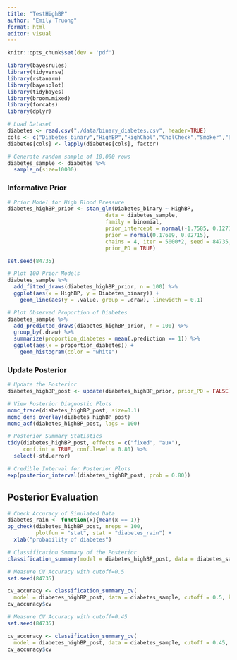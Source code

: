 ```yaml
---
title: "TestHighBP"
author: "Emily Truong"
format: html
editor: visual
---
```


```r
knitr::opts_chunk$set(dev = 'pdf')
```

```r
library(bayesrules)
library(tidyverse)
library(rstanarm)
library(bayesplot)
library(tidybayes)
library(broom.mixed)
library(forcats)
library(dplyr)
```

```r
# Load Dataset
diabetes <- read.csv("./data/binary_diabetes.csv", header=TRUE)
cols <- c("Diabetes_binary","HighBP","HighChol","CholCheck","Smoker","Stroke","HeartDiseaseorAttack","PhysActivity","Fruits","Veggies","HvyAlcoholConsump","AnyHealthcare","NoDocbcCost","DiffWalk","Sex")
diabetes[cols] <- lapply(diabetes[cols], factor)
```

```r
# Generate random sample of 10,000 rows
diabetes_sample <- diabetes %>%
  sample_n(size=10000)
```

### Informative Prior

```r
# Prior Model for High Blood Pressure
diabetes_highBP_prior <- stan_glm(Diabetes_binary ~ HighBP,
                               data = diabetes_sample,
                               family = binomial,
                               prior_intercept = normal(-1.7585, 0.1273),
                               prior = normal(0.17609, 0.02715),
                               chains = 4, iter = 5000*2, seed = 84735,
                               prior_PD = TRUE)
```

```r
set.seed(84735)

# Plot 100 Prior Models
diabetes_sample %>% 
  add_fitted_draws(diabetes_highBP_prior, n = 100) %>%
  ggplot(aes(x = HighBP, y = Diabetes_binary)) +
    geom_line(aes(y = .value, group = .draw), linewidth = 0.1)

# Plot Observed Proportion of Diabetes
diabetes_sample %>% 
  add_predicted_draws(diabetes_highBP_prior, n = 100) %>% 
  group_by(.draw) %>% 
  summarize(proportion_diabetes = mean(.prediction == 1)) %>% 
  ggplot(aes(x = proportion_diabetes)) +
    geom_histogram(color = "white")
```

### Update Posterior

```r
# Update the Posterior
diabetes_highBP_post <- update(diabetes_highBP_prior, prior_PD = FALSE)
```

```r
# View Posterior Diagnostic Plots
mcmc_trace(diabetes_highBP_post, size=0.1)
mcmc_dens_overlay(diabetes_highBP_post)
mcmc_acf(diabetes_highBP_post, lags = 100)
```

```r
# Posterior Summary Statistics
tidy(diabetes_highBP_post, effects = c("fixed", "aux"),
     conf.int = TRUE, conf.level = 0.80) %>% 
  select(-std.error)
```

```r
# Credible Interval for Posterior Plots
exp(posterior_interval(diabetes_highBP_post, prob = 0.80))
```

## Posterior Evaluation

```r
# Check Accuracy of Simulated Data
diabetes_rain <- function(x){mean(x == 1)}
pp_check(diabetes_highBP_post, nreps = 100,
         plotfun = "stat", stat = "diabetes_rain") + 
  xlab("probability of diabetes")
```

```r
# Classification Summary of the Posterior
classification_summary(model = diabetes_highBP_post, data = diabetes_sample, cutoff = 0.15)
```

```r
# Measure CV Accuracy with cutoff=0.5
set.seed(84735)

cv_accuracy <- classification_summary_cv(
  model = diabetes_highBP_post, data = diabetes_sample, cutoff = 0.5, k = 10)
cv_accuracy$cv
```

```r
# Measure CV Accuracy with cutoff=0.45
set.seed(84735)

cv_accuracy <- classification_summary_cv(
  model = diabetes_highBP_post, data = diabetes_sample, cutoff = 0.45, k = 10)
cv_accuracy$cv
```
